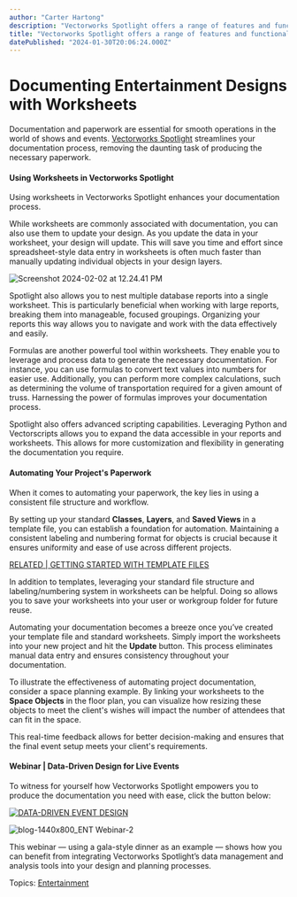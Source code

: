 ```yaml
---
author: "Carter Hartong"
description: "Vectorworks Spotlight offers a range of features and functionalities that streamline your documentation process."
title: "Vectorworks Spotlight offers a range of features and functionalities that streamline your documentation process." 
datePublished: "2024-01-30T20:06:24.000Z"
---
```

# Documenting Entertainment Designs with Worksheets

  
Documentation and paperwork are essential for smooth operations in the world of shows and events. [Vectorworks Spotlight](https://www.vectorworks.net/en-US/spotlight) streamlines your documentation process, removing the daunting task of producing the necessary paperwork.

#### Using Worksheets in Vectorworks Spotlight

Using worksheets in Vectorworks Spotlight enhances your documentation process.

While worksheets are commonly associated with documentation, you can also use them to update your design. As you update the data in your worksheet, your design will update. This will save you time and effort since spreadsheet-style data entry in worksheets is often much faster than manually updating individual objects in your design layers.

![Screenshot 2024-02-02 at 12.24.41 PM](https://blog.vectorworks.net/hs-fs/hubfs/Blog%20Images/240130_ENT%20Worksheets/Screenshot%202024-02-02%20at%2012.24.41%20PM.png?width=1440&height=1110&name=Screenshot%202024-02-02%20at%2012.24.41%20PM.png)

Spotlight also allows you to nest multiple database reports into a single worksheet. This is particularly beneficial when working with large reports, breaking them into manageable, focused groupings. Organizing your reports this way allows you to navigate and work with the data effectively and easily. 

Formulas are another powerful tool within worksheets. They enable you to leverage and process data to generate the necessary documentation. For instance, you can use formulas to convert text values into numbers for easier use. Additionally, you can perform more complex calculations, such as determining the volume of transportation required for a given amount of truss. Harnessing the power of formulas improves your documentation process.

Spotlight also offers advanced scripting capabilities. Leveraging Python and Vectorscripts allows you to expand the data accessible in your reports and worksheets. This allows for more customization and flexibility in generating the documentation you require. 

#### Automating Your Project's Paperwork

When it comes to automating your paperwork, the key lies in using a consistent file structure and workflow.

By setting up your standard **Classes**, **Layers**, and **Saved Views** in a template file, you can establish a foundation for automation. Maintaining a consistent labeling and numbering format for objects is crucial because it ensures uniformity and ease of use across different projects. 

[RELATED | GETTING STARTED WITH TEMPLATE FILES](../../../net/vectorworks/blog/a-template-file-crash-course-vectorworks.html)

In addition to templates, leveraging your standard file structure and labeling/numbering system in worksheets can be helpful. Doing so allows you to save your worksheets into your user or workgroup folder for future reuse.

Automating your documentation becomes a breeze once you’ve created your template file and standard worksheets. Simply import the worksheets into your new project and hit the **Update** button. This process eliminates manual data entry and ensures consistency throughout your documentation. 

To illustrate the effectiveness of automating project documentation, consider a space planning example. By linking your worksheets to the **Space Objects** in the floor plan, you can visualize how resizing these objects to meet the client's wishes will impact the number of attendees that can fit in the space. 

This real-time feedback allows for better decision-making and ensures that the final event setup meets your client's requirements. 

#### Webinar | Data-Driven Design for Live Events 

To witness for yourself how Vectorworks Spotlight empowers you to produce the documentation you need with ease, click the button below:

[![DATA-DRIVEN EVENT DESIGN](https://no-cache.hubspot.com/cta/default/3018241/0a2c7902-6150-441c-91eb-0e474b332b8a.png)](https://cta-redirect.hubspot.com/cta/redirect/3018241/0a2c7902-6150-441c-91eb-0e474b332b8a) 

![blog-1440x800_ENT Webinar-2](https://blog.vectorworks.net/hs-fs/hubfs/Blog%20Images/230818_August%20Webinar%20Blog/blog-1440x800_ENT%20Webinar-2.png?width=1440&height=800&name=blog-1440x800_ENT%20Webinar-2.png)

This webinar — using a gala-style dinner as an example — shows how you can benefit from integrating Vectorworks Spotlight’s data management and analysis tools into your design and planning processes.

 Topics: [Entertainment](https://blog.vectorworks.net/topic/entertainment) 

 